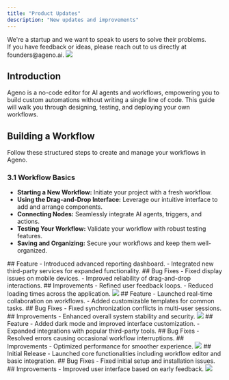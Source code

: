 ```yaml
---
title: "Product Updates"
description: "New updates and improvements"
---
```


<Note>
  We're a startup and we want to speak to users to solve their problems. <br />
  If you have feedback or ideas, please reach out to us directly at founders@ageno.ai.
</Note>

<Update label="May 15th, 2025" description="v5">
  <Frame>
    <img src="/images/thk.png" />
  </Frame>

## Introduction

Ageno is a no-code editor for AI agents and workflows, empowering you to build custom automations without writing a single line of code. This guide will walk you through designing, testing, and deploying your own workflows.

## Building a Workflow

Follow these structured steps to create and manage your workflows in Ageno.

### 3.1 Workflow Basics

- **Starting a New Workflow:** Initiate your project with a fresh workflow.
- **Using the Drag-and-Drop Interface:** Leverage our intuitive interface to add and arrange components.
- **Connecting Nodes:** Seamlessly integrate AI agents, triggers, and actions.
- **Testing Your Workflow:** Validate your workflow with robust testing features.
- **Saving and Organizing:** Secure your workflows and keep them well-organized.

</Update>

<Update label="Apr 10th, 2025" description="v4">
  ## Feature - Introduced advanced reporting dashboard. - Integrated new
  third-party services for expanded functionality. ## Bug Fixes - Fixed display
  issues on mobile devices. - Improved reliability of drag-and-drop
  interactions. ## Improvements - Refined user feedback loops. - Reduced loading
  times across the application.
  <Frame>
    <img src="/path/image.jpg" />
  </Frame>
</Update>

<Update label="Mar 15th, 2025" description="v3">
  ## Feature - Launched real-time collaboration on workflows. - Added
  customizable templates for common tasks. ## Bug Fixes - Fixed synchronization
  conflicts in multi-user sessions. ## Improvements - Enhanced overall system
  stability and security.
  <Frame>
    <img src="/path/image.jpg" />
  </Frame>
</Update>

<Update label="Feb 5th, 2025" description="v2">
  ## Feature - Added dark mode and improved interface customization. - Expanded
  integrations with popular third-party tools. ## Bug Fixes - Resolved errors
  causing occasional workflow interruptions. ## Improvements - Optimized
  performance for smoother experience.
  <Frame>
    <img src="/path/image.jpg" />
  </Frame>
</Update>

<Update label="Jan 20th, 2025" description="v1">
  ## Initial Release - Launched core functionalities including workflow editor
  and basic integration. ## Bug Fixes - Fixed initial setup and installation
  issues. ## Improvements - Improved user interface based on early feedback.
  <Frame>
    <img src="/path/image.jpg" />
  </Frame>
</Update>

